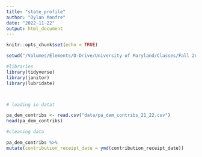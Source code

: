 ```yaml
---
title: "state_profile"
author: "Dylan Manfre"
date: "2022-11-22"
output: html_document
---
```


```r
knitr::opts_chunk$set(echo = TRUE)

setwd("/Volumes/Elements/D-Drive/University of Maryland/Classes/Fall 2022/Data Journalism/Github Repository/Data_Journalism_2022_Fall/major_assignments/state_profile/")

```

```r
#libraries
library(tidyverse)
library(janitor)
library(lubridate)



# loading in datat

pa_dem_contribs <- read.csv("data/pa_dem_contribs_21_22.csv")
head(pa_dem_contribs)

#cleaning data

pa_dem_contribs %>% 
mutate(contribution_receipt_date = ymd(contribution_receipt_date))


```


